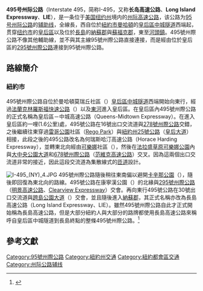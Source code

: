 {{Infobox US Road
|Name = '''495號州際公路'''<br/>'''Interstate 495'''<br/>長島快速公路
|Shield = I-495.svg
|Map = I-495 (NY) map.svg
|From = [[皇后區中城隧道|皇后區中城隧道]]西端
|To = [[File:Suffolk_County_Route_58_NY.svg|20px]][[58號蘇福克郡公路_(紐約州)|58號蘇福克郡公路]]（[[河頭|河頭]]）
|Direction A = 西
|Direction B = 東
|System=州际公路系统
|Formed =
|Junction =[[File:I-278.svg|20px]][[278號州際公路_(紐約州)|I-278]]（[[皇后區|皇后區]]）<br/>[[File:Grand_Central_Pkwy.png|20px]][[大中央公園大道|大中央公園大道]]（皇后區）<br/>[[File:I-678.svg|20px]][[678號州際公路_(紐約州)|I-678]]（皇后區）<br/>[[File:I-295.svg|20px]][[295號州際公路_(紐約州)|I-295]]（皇后區）<br/>[[File:Cross_Island_Pkwy_Shield.svg|20px]][[跨島公園大道|跨島公園大道]]（皇后區）<br/>[[File:Northern_Pkwy_Shield.svg|20px]][[北州公園大道|北州公園大道]]（[[納蘇郡_(紐約州)|納蘇郡]]）
|Mile = 71.02
|LengthRef = <ref name="nyr">{{Cite web |url=http://www.gribblenation.net/nyroutes/ind/450_499.htm#495 |title=New York Routes - Interstate 495 |accessdate=2009-04-06 |archive-date=2019-12-24 |archive-url=https://web.archive.org/web/20191224133357/http://www.gribblenation.net/nyroutes/ind/450_499.htm#495 |dead-url=yes }}</ref>
}}
'''495号州际公路'''（Interstate 495，简称I-495，又称'''长岛高速公路'''、'''Long Island Expressway'''、'''LIE'''），是一条位于[[美国|美国]][[纽约州|纽约州]]境内的[[州际高速公路|州际高速公路]]，该公路为[[95号州际公路|95号州际公路]]的[[美國州際公路輔助線列表|辅助线]]，全線長{{convert|71|mi|km|0}}，西自位於[[紐約市|紐約市]][[曼哈頓|曼哈頓]]的[[皇后區中城隧道|皇后區中城隧道]]西端起，贯穿[[纽约市|纽约市]]的[[皇后區|皇后區]]以及位於[[長島_(紐約)|長島]]的[[納蘇郡_(紐約州)|納蘇郡]]與[[蘇福克郡_(紐約州)|蘇福克郡]]，東至[[河頭鎮|河頭鎮]]。495號州際公路不像其他輔助線，並不與其主線95號州際公路直接連接，而是經由位於皇后區的[[295號州際公路_(紐約州)|295號州際公路]]連接到95號州際公路。

==路線簡介==
===紐約市===
495號州際公路自位於曼哈頓莫瑞丘社區（{{link-en|Murray Hill, Manhattan|Murray Hill, Manhattan|Murray Hill}}）[[皇后區中城隧道|皇后區中城隧道]]西端開始向東行，經過[[法蘭克林羅斯福快速公路|法蘭克林羅斯福快速公路]]（{{link-en|FDR Drive|FDR Drive}}）以及[[東河_(紐約市)|東河]]進入皇后區。在皇后區內495號州際公路的正式名稱為皇后區－中城高速公路（Queens-Midtown Expressway）。在進入皇后區約一哩(1.6公里)處，495號公路在16號出口交流道與[[278號州際公路|278號州際公路]]交錯，之後繼續往東穿過[[雷哥公園|雷哥公園]]社區（[[雷哥公園|Rego Park]]）與[[紐約州25號公路|紐約州25號公路]]（[[皇后大道_(紐約市)|皇后大道]]）相接，此段之後的495公路改名為何瑞斯哈汀高速公路（Horace Harding Expressway），並轉東北向經由[[可樂娜|可樂娜]]社區（{{link-en|Corona, Queens|Corona, Queens|Corona}}），然後在[[法拉盛草原可樂娜公園|法拉盛草原可樂娜公園]]內與[[大中央公園大道|大中央公園大道]]和[[678號州際公路|678號州際公路]]（[[范維克高速公路|范維克高速公路]]）交叉。因為這兩個出口交流道非常的接近，因此這段交流道為集散線式的[[匝道|匝道]]設計。

[[Image:I-495_(NY)_4.JPG|thumb]]
495號州際公路隨後稍往東南偏以避開[[卡辛那公園|卡辛那公園]]（{{link-en|Kissena Park|Kissena Park}}），隨後即回復為東北向的路線。495號公路在康寧漢公園（{{link-en|Cunningham Park|Cunningham Park}}）的北緣與[[295號州際公路_(紐約州)|295號州際公路]]（[[明景高速公路|明景高速公路]]、[[295號州際公路_(紐約州)|Clearview Expressway]]）交會。再向東行495號公路在30號出口交流道與[[跨島公園大道|跨島公園大道]]（{{link-en|Cross Island Parkway|Cross Island Parkway}}）交會，並且隨後進入[[納蘇郡_(紐約州)|納蘇郡]]，其正式名稱亦改為長島高速公路（Long Island Expressway、LIE）。雖然495號州際公路自此才正式開始稱為長島高速公路，但是大部分紐約人與大部分的路牌都使用長島高速公路來稱呼自皇后區中城隧道到長島終點的整條495號州際公路。<ref>{{cite web |url=http://www.nycgovparks.org/sub_your_park/historical_signs/hs_historical_sign.php?id=12404 |title=Long Island Expressway |publisher=[[New_York_City_Department_of_Parks_and_Recreation|New York City Department of Parks and Recreation]] |work=Historical Sign Listings |date=November 27, 2001 |accessdate=June 25, 2010 |archive-date=2011-10-19 |archive-url=https://web.archive.org/web/20111019003814/http://www.nycgovparks.org/sub_your_park/historical_signs/hs_historical_sign.php?id=12404 |dead-url=no }}</ref>

== 參考文獻 ==
<div class="references-small">
<references />
</div>

{{95号州际公路及其辅助线}}
{{法拉盛草原可乐娜公园}}

[[Category:95號州際公路|Category:95號州際公路]]
[[Category:紐約州交通|Category:紐約州交通]]
[[Category:紐約都會區交通|Category:紐約都會區交通]]
[[Category:州际公路辅线|Category:州际公路辅线]]